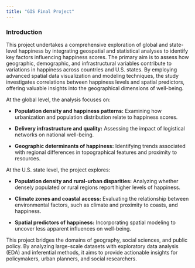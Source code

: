 ```yaml
---
title: "GIS Final Project"
---
```


### Introduction

This project undertakes a comprehensive exploration of global and state-level happiness by integrating geospatial and statistical analyses to identify key factors influencing happiness scores. The primary aim is to assess how geographic, demographic, and infrastructural variables contribute to variations in happiness across countries and U.S. states. By employing advanced spatial data visualization and modeling techniques, the study investigates correlations between happiness levels and spatial predictors, offering valuable insights into the geographical dimensions of well-being.

At the global level, the analysis focuses on:

- **Population density and happiness patterns:** Examining how urbanization and population distribution relate to happiness scores.

- **Delivery infrastructure and quality:** Assessing the impact of logistical networks on national well-being.

- **Geographic determinants of happiness:** Identifying trends associated with regional differences in topographical features and proximity to resources.

At the U.S. state level, the project explores:

- **Population density and rural-urban disparities:** Analyzing whether densely populated or rural regions report higher levels of happiness.

- **Climate zones and coastal access:** Evaluating the relationship between environmental factors, such as climate and proximity to coasts, and happiness.

- **Spatial predictors of happiness:** Incorporating spatial modeling to uncover less apparent influences on well-being.

This project bridges the domains of geography, social sciences, and public policy. By analyzing large-scale datasets with exploratory data analysis (EDA) and inferential methods, it aims to provide actionable insights for policymakers, urban planners, and social researchers.